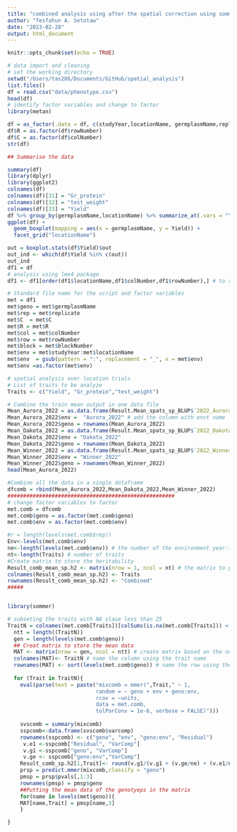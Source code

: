```yaml
---
title: "combined analysis using after the spatial correction using sommer"
author: "Tesfahun A. Setotaw"
date: "2023-02-28"
output: html_document
---
```


```r
knitr::opts_chunk$set(echo = TRUE)
```
```r
# data import and cleaning 
# set the working directory 
setwd("/Users/tas286/Documents/GitHub/spatial_analysis")
list.files()
df = read.csv("data/phenotype.csv")
head(df)
# identify factor variables and change to factor
library(metan)

df = as_factor(.data = df, c(studyYear,locationName, germplasmName,replicate, blockNumber))
df$R = as.factor(df$rowNumber)
df$C = as.factor(df$colNumber)
str(df)

## Summarise the data

summary(df)
library(dplyr)
library(ggplot2)
colnames(df)
colnames(df)[31] = "Gr_protein"
colnames(df)[32] = "test_weight"
colnames(df)[33] = "Yield"
df %>% group_by(germplasmName,locationName) %>% summarize_at(.vars = "Yield", .funs = c(min,max,mean))
ggplot(df) +
  geom_boxplot(mapping = aes(x = germplasmName, y = Yield)) +
  facet_grid("locationName")

out = boxplot.stats(df$Yield)$out
out_ind <- which(df$Yield %in% c(out))
out_ind
df1 = df
# analysis using lme4 package 
df1 <- df1[order(df1$locationName,df1$colNumber,df1$rowNumber),] # to reorder the row and column

# Standard file name for the script and factor variables 
met = df1
met$geno = met$germplasmName
met$rep = met$replicate
met$C  = met$C
met$R = met$R
met$col = met$colNumber
met$row = met$rowNumber
met$block = met$blockNumber
met$env = met$studyYear:met$locationName
met$env  = gsub(pattern = ":", replacement = "_", x = met$env)
met$env =as.factor(met$env)
```

```r
# spatial analysis over location trials
# List of traits to be analyze 
Traits <- c("Yield", "Gr_protein","test_weight")

# Combine the train mean output in one data file
Mean_Aurora_2022 = as.data.frame(Result.Mean_spats_sp_BLUP$`2022_Aurora, SD`)
Mean_Aurora_2022$env =  "Aurora_2022" # add the column with envt name 
Mean_Aurora_2022$geno = rownames(Mean_Aurora_2022)
Mean_Dakota_2022 = as.data.frame(Result.Mean_spats_sp_BLUP$`2022_Dakota Lakes, SD`)
Mean_Dakota_2022$env = "Dakota_2022"
Mean_Dakota_2022$geno = rownames(Mean_Dakota_2022)
Mean_Winner_2022 = as.data.frame(Result.Mean_spats_sp_BLUP$`2022_Winner, SD`)
Mean_Winner_2022$env = "Winner_2022"
Mean_Winner_2022$geno = rownames(Mean_Winner_2022)
head(Mean_Aurora_2022)

#Combine all the data in a single dataframe
dfcomb = rbind(Mean_Aurora_2022,Mean_Dakota_2022,Mean_Winner_2022)
#####################################################
# change factor variables to factor
met.comb = dfcomb
met.comb$geno = as.factor(met.comb$geno)
met.comb$env = as.factor(met.comb$env)

#r = length(levels(met.comb$rep))
Env<-levels(met.comb$env)
ne<-length(levels(met.comb$env)) # the number of the environment year:loc or location
nt<-length(Traits) # number of traits 
#Create matrix to store the heritability 
Result_comb_mean_sp.h2 <- matrix(nrow = 1, ncol = nt) # the matrix to put the h2
colnames(Result_comb_mean_sp.h2) <- Traits
rownames(Result_comb_mean_sp.h2) <- "Combined"
#####


library(sommer)

# subseting the traits with NA vlaue less than 25
TraitN = colnames(met.comb[Traits])[colSums(is.na(met.comb[Traits])) < 25] # selecting the trait without NA
  ntt = length((TraitN))
  gen = length(levels(met.comb$geno))
  ## Creat matrix to store the mean data 
  MAT <- matrix(nrow = gen, ncol = ntt) # create matrix based on the number of traits
  colnames(MAT)<- TraitN # name the column using the trait name
  rownames(MAT) <- sort(levels(met.comb$geno)) # name the row using the genotype name 
  
  for (Trait in TraitN){
    eval(parse(text = paste("mixcomb = mmer(",Trait," ~ 1,
                            random = ~ geno + env + geno:env,
                            rcov = ~units,
                            data = met.comb,
                            tolParConv = 1e-6, verbose = FALSE)")))
  
    svscomb = summary(mixcomb)
    sspcomb<-data.frame(svscomb$varcomp)
    rownames(sspcomb) <- c("geno", "env", "geno:env", "Residual")
     v.e1 <-sspcomb["Residual", "VarComp"]
     v.g1 <-sspcomb["geno", "VarComp"]
     v.ge <- sspcomb["geno:env","VarComp"]
    Result_comb_sp.h2[1,Trait]<- round(v.g1/(v.g1 + (v.ge/ne) + (v.e1/ne)),3)
    prsp = predict.mmer(mixcomb,classify = "geno")
    pmsp = prsp$pvals[,1:3]
    rownames(pmsp) = pmsp$geno
    ##Putting the mean data of the genotyeps in the matrix 
    for(name in levels(met$geno)){
    MAT[name,Trait] = pmsp[name,3]
    }

}

    

```

